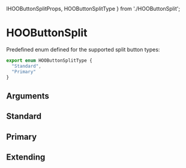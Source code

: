   IHOOButtonSplitProps,
  HOOButtonSplitType
} from './HOOButtonSplit';

<Meta of={HooButtonSplitStories} />

# HOOButtonSplit

Predefined enum defined for the supported split button types:

```ts
export enum HOOButtonSplitType {
  "Standard",
  "Primary"
}
```

## Arguments

<ArgTypes of={HOOButtonSplit} />

## Standard

<Canvas of={HooButtonSplitStories.Standard} />

## Primary

<Canvas of={HooButtonSplitStories.Primary} />

## Extending

<Canvas of={HooButtonSplitStories.Extending} />

